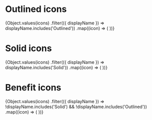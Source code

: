 

<Meta title="Design System / Icons" />

# Outlined icons

<ThemeProvider>
  <IconsTable>
    {Object.values(icons)
      .filter(({ displayName }) => displayName.includes('Outlined'))
      .map((icon) => (
        <IconCell key={icon.displayName} icon={icon} />
      ))}
  </IconsTable>
</ThemeProvider>

# Solid icons

<ThemeProvider>
  <IconsTable>
    {Object.values(icons)
      .filter(({ displayName }) => displayName.includes('Solid'))
      .map((icon) => (
        <IconCell key={icon.displayName} icon={icon} />
      ))}
  </IconsTable>
</ThemeProvider>

# Benefit icons

<ThemeProvider>
  <IconsTable>
    {Object.values(icons)
      .filter(({ displayName }) => !displayName.includes('Solid') && !displayName.includes('Outlined'))
      .map((icon) => (
        <IconCell key={icon.displayName} icon={icon} />
      ))}
  </IconsTable>
</ThemeProvider>
